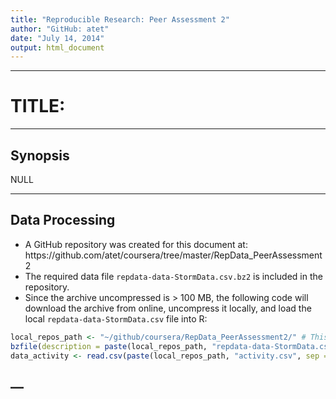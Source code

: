 ```yaml
---
title: "Reproducible Research: Peer Assessment 2"
author: "GitHub: atet"
date: "July 14, 2014"
output: html_document
---
```


---

# TITLE:

---

## Synopsis

NULL

---

## Data Processing
  * A GitHub repository was created for this document at: https://github.com/atet/coursera/tree/master/RepData_PeerAssessment2
  * The required data file `repdata-data-StormData.csv.bz2` is included in the repository.
  * Since the archive uncompressed is > 100 MB, the following code will download the archive from online, uncompress it locally, and load the local `repdata-data-StormData.csv` file into R:
```r
local_repos_path <- "~/github/coursera/RepData_PeerAssessment2/" # This filepath may be different for others.
bzfile(description = paste(local_repos_path, "repdata-data-StormData.csv.bz2", sep = ""), exdir = local_repos_path) 
data_activity <- read.csv(paste(local_repos_path, "activity.csv", sep = ""))
```




---
---